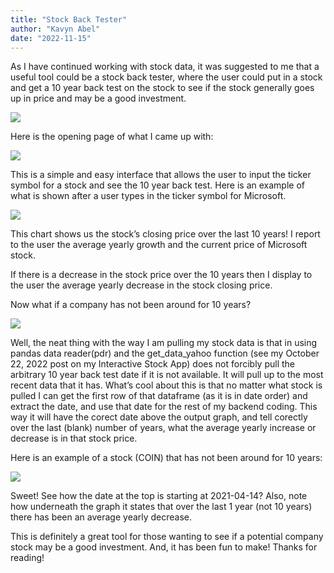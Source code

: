 ```yaml
---
title: "Stock Back Tester"
author: "Kavyn Abel"
date: "2022-11-15"
---
```


As I have continued working with stock data, it was suggested to me that a useful tool could be a stock back tester, where the user could put in a stock and get a 10 year back test on the stock to see if the stock generally goes up in price and may be a good investment.

![](stock_trend.jpg)

Here is the opening page of what I came up with:

![](stock_back_tester_page.jpg)

This is a simple and easy interface that allows the user to input the ticker symbol for a stock and see the 10 year back test. Here is an example of what is shown after a user types in the ticker symbol for Microsoft.

![](ten_year_back_test_graph.jpg)

This chart shows us the stock's closing price over the last 10 years! I report to the user the average yearly growth and the current price of Microsoft stock.

If there is a decrease in the stock price over the 10 years then I display to the user the average yearly decrease in the stock closing price.

Now what if a company has not been around for 10 years? 

![](new_business.jpg)

Well, the neat thing with the way I am pulling my stock data is that in using pandas data reader(pdr) and the get_data_yahoo function (see my October 22, 2022 post on my Interactive Stock App) does not forcibly pull the arbitrary 10 year back test date if it is not available. It will pull up to the most recent data that it has. What's cool about this is that no matter what stock is pulled I can get the first row of that dataframe (as it is in date order) and extract the date, and use that date for the rest of my backend coding. This way it will have the corect date above the output graph, and tell corectly over the last (blank) number of years, what the average yearly increase or decrease is in that stock price.

Here is an example of a stock (COIN) that has not been around for 10 years:

![](coin_back_test.jpg)

Sweet! See how the date at the top is starting at 2021-04-14? Also, note how underneath the graph it states that over the last 1 year (not 10 years) there has been an average yearly decrease.


This is definitely a great tool for those wanting to see if a potential company stock may be a good investment. And, it has been fun to make! Thanks for reading!
